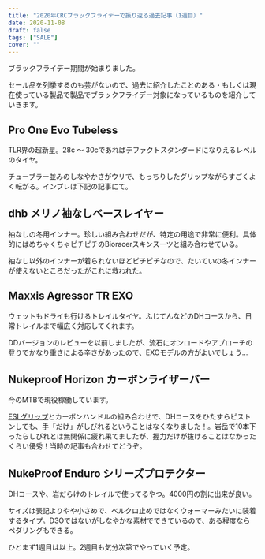 ```yaml
---
title: "2020年CRCブラックフライデーで振り返る過去記事（1週目）"
date: 2020-11-08
draft: false
tags: ["SALE"]
cover: ""
---
```


ブラックフライデー期間が始まりました。

セール品を列挙するのも芸がないので、過去に紹介したことのある・もしくは現在使っている製品で製品でブラックフライデー対象になっているものを紹介していきます。

## Pro One Evo Tubeless

<LinkBox url="https://www.wiggle.jp/schwalbe-%E3%82%B7%E3%83%A5%E3%83%AF%E3%83%AB%E3%83%99-pro-one-evo-%E3%83%81%E3%83%A5%E3%83%BC%E3%83%96%E3%83%AC%E3%82%B9%E3%83%95%E3%82%A9%E3%83%BC%E3%83%AB%E3%83%87%E3%82%A3%E3%83%B3%E3%82%B0%E3%82%BF%E3%82%A4%E3%83%A4-%E3%83%9A%E3%82%A2-28c-"
 />

TLR界の超新星。28c ～ 30cであればデファクトスタンダードになりえるレベルのタイヤ。

チューブラー並みのしなやかさがウリで、もっちりしたグリップながらすごくよく転がる。インプレは下記の記事にて。

<LinkBox url="https://blog.gensobunya.net/post/2020/06/proonetle/" />

## dhb メリノ袖なしベースレイヤー

<LinkBox url="https://www.chainreactioncycles.com/jp/ja/dhb-%E3%83%A1%E3%83%AA%E3%83%8E%E8%A2%96%E3%81%AA%E3%81%97%E3%83%99%E3%83%BC%E3%82%B9%E3%83%AC%E3%82%A4%E3%83%A4%E3%83%BC-m-150-/rp-prod156765"
 />

袖なしの冬用インナー。珍しい組み合わせだが、特定の用途で非常に便利。具体的にはめちゃくちゃピチピチのBioracerスキンスーツと組み合わせている。

袖なし以外のインナーが着られないほどピチピチなので、たいていの冬インナーが使えないところだったがこれに救われた。

<LinkBox url="https://blog.gensobunya.net/post/2019/11/bioracersuits/" />

## Maxxis Agressor TR EXO

<LinkBox url="https://www.wiggle.jp/maxxis-aggressor-mtb-wt-%e3%82%bf%e3%82%a4%e3%83%a4-exo-tr-"
 />

ウェットもドライも行けるトレイルタイヤ。ふじてんなどのDHコースから、日常トレイルまで幅広く対応してくれます。

DDバージョンのレビューを以前しましたが、流石にオンロードやアプローチの登りでかなり重さによる辛さがあったので、EXOモデルの方がよいでしょう…

<LinkBox url="https://blog.gensobunya.net/post/2020/08/dd_aggressor/" />

## Nukeproof Horizon カーボンライザーバー

<LinkBox url="https://www.wiggle.jp/nukeproof-horizon-v2-%e3%82%ab%e3%83%bc%e3%83%9c%e3%83%b3%e3%83%a9%e3%82%a4%e3%82%b6%e3%83%bc%e3%83%90%e3%83%bc-31-8mm"
 />

今のMTBで現役稼働しています。

[ESI グリップ](https://amzn.to/38mSZ77)とカーボンハンドルの組み合わせで、DHコースをひたすらピストンしても、手「だけ」がしびれるということはなくなりました！。岩岳で10本下ったらしびれとは無関係に疲れ果てましたが、握力だけが抜けることはなかったくらい優秀！当時の記事も合わせてどうぞ。

<LinkBox url="https://blog.gensobunya.net/post/2017/04/goodmtbgears/" />

## NukeProof Enduro シリーズプロテクター

<LinkBox url="https://www.wiggle.jp/nukeproof-critical-enduro-%E3%82%A8%E3%83%AB%E3%83%9C%E3%83%BC%E3%82%B9%E3%83%AA%E3%83%BC%E3%83%96"
 />

<LinkBox url="https://www.wiggle.jp/nukeproof-critical-enduro-%E3%83%8B%E3%83%BC%E3%82%B9%E3%83%AA%E3%83%BC%E3%83%96"
 />

DHコースや、岩だらけのトレイルで使ってるやつ。4000円の割に出来が良い。

サイズは表記よりやや小さめで、ベルクロ止めではなくウォーマーみたいに装着するタイプ。D3Oではないがしなやかな素材でできているので、ある程度ならペダリングもできる。

ひとまず1週目は以上。2週目も気分次第でやっていく予定。
